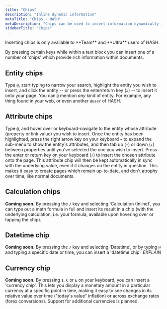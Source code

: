 ```yaml
---
title: "Chips"
description: "Inline dynamic information"
metaTitle: "Chips - HASH"
metaDescription: "Chips can be used to insert information dynamically inline within text (e.g. attribute values, links to entities, etc.)"
sidebarTitle: "Chips"
---
```


<Callout style="information" type="coming-soon">
  Inserting chips is only available to **Team** and **Ultra** users of HASH.
</Callout>

By pressing certain keys while within a text block you can insert one of a number of 'chips' which provide rich information within documents.

## Entity chips

Type `@`, start typing to narrow your search, highlight the entity you wish to insert, and click the entity -- or press the enter/return key (`↲`) -- to insert it onto your page. You can `@` mention _any_ kind of entity. For example, any thing found in your web, or even another `@user` of HASH.

## Attribute chips

Type `@`, and hover over or keyboard-navigate to the entity whose attribute (property or link value) you wish to insert. Once the entity has been highlighted, press the right arrow key on your keyboard `→` to expand the sub-menu to show the entity's attributes, and then tab up (`↑`) or down (`↓`) between properties until you've selected the one you wish to insert. Press the enter or return key on your keyboard (`↲`) to insert the chosen attribute onto the page. This attribute chip will then be kept automatically in sync with the underlying value, even if it changes on the entity in question. This makes it easy to create pages which remain up-to-date, and don't atrophy over time, like normal documents.

## Calculation chips

**Coming soon.** By pressing the `/` key and selecting 'Calculation (Inline)', you can type out a math formula in full and insert its result in a chip (with the underlying calculation, i.e. your formula, available upon hovering over or tapping the chip).

## Datetime chip

**Coming soon.** By pressing the `/` key and selecting 'Datetime', or by typing `@` and typing a specific date or time, you can insert a 'datetime chip'. _EXPLAIN_

## Currency chip

**Coming soon.** By pressing `$`, `€` or `£` on your keyboard, you can insert a 'currency chip'. This lets you display a monetary amount in a particular currency at a specific point in time, making it easy to see changes in its relative value over time ("today's value" inflation) or across exchange rates (forex conversions). Support for additional currencies is planned.
